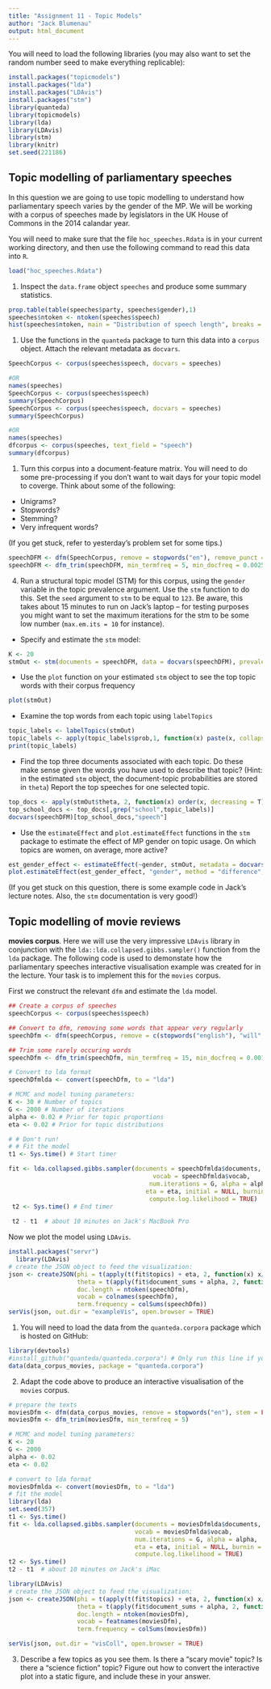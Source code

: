 ---
title: "Assignment 11 - Topic Models"
author: "Jack Blumenau"
output: html_document
---

You will need to load the following libraries (you may also want to set the random number seed to make everything replicable):
```{r, eval=T, message = F, warning=FALSE}
install.packages("topicmodels")
install.packages("lda")
install.packages("LDAvis")
install.packages("stm")
library(quanteda)
library(topicmodels)
library(lda)
library(LDAvis)
library(stm)
library(knitr)
set.seed(221186)
```

## Topic modelling of parliamentary speeches

In this question we are going to use topic modelling to understand how parliamentary speech varies by the gender of the MP. We will be working with a corpus of speeches made by legislators in the UK House of Commons in the 2014 calandar year. 

You will need to make sure that the file `hoc_speeches.Rdata` is in your current working directory, and then use the following command to read this data into `R`.


```{r, message = FALSE}
load("hoc_speeches.Rdata")
```
 
1. Inspect the `data.frame` object `speeches` and produce some summary statistics.

```{r}
prop.table(table(speeches$party, speeches$gender),1)
speeches$ntoken <- ntoken(speeches$speech)
hist(speeches$ntoken, main = "Distribution of speech length", breaks = 100)
```

1. Use the functions in the `quanteda` package to turn this data into a `corpus` object. Attach the relevant metadata as `docvars`.

```{r}
SpeechCorpus <- corpus(speeches$speech, docvars = speeches)

#OR
names(speeches)
SpeechCorpus <- corpus(speeches$speech)
summary(SpeechCorpus)
SpeechCorpus <- corpus(speeches$speech, docvars = speeches)
summary(SpeechCorpus)

#OR
names(speeches)
dfcorpus <- corpus(speeches, text_field = "speech")
summary(dfcorpus)
```

1. Turn this corpus into a document-feature matrix. You will need to do some pre-processing if you don't want to wait days for your topic model to coverge. Think about some of the following:

  - Unigrams? 
  - Stopwords?
  - Stemming?
  - Very infrequent words?
    
(If you get stuck, refer to yesterday's problem set for some tips.)

```{r}
speechDFM <- dfm(SpeechCorpus, remove = stopwords("en"), remove_punct =T, remove_numbers = T, stem = T)
speechDFM <- dfm_trim(speechDFM, min_termfreq = 5, min_docfreq = 0.0025, docfreq_type = "prop")
```

4. Run a structural topic model (STM) for this corpus, using the `gender` variable in the topic prevalence argument. Use the `stm` function to do this. Set the `seed` argument to `stm` to be equal to `123`. Be aware, this takes about 15 minutes to run on Jack's laptop -- for testing purposes you might want to set the maximum iterations for the stm to be some low number (`max.em.its = 10` for instance).

  - Specify and estimate the `stm` model:
  
```{r, cache = T, message=FALSE}
K <- 20
stmOut <- stm(documents = speechDFM, data = docvars(speechDFM), prevalence = ~gender, K = K, seed = 123, verbose = FALSE, max.em.its = 500)
```

  - Use the `plot` function on your estimated `stm` object to see the top topic words with their corpus frequency
  
```{r}
plot(stmOut)
```
  
  - Examine the top words from each topic using `labelTopics`

```{r}
topic_labels <- labelTopics(stmOut)
topic_labels <- apply(topic_labels$prob,1, function(x) paste(x, collapse=";"))
print(topic_labels)
```

  - Find the top three documents associated with each topic. Do these make sense given the words you have used to describe that topic? (Hint: in the estimated `stm` object, the document-topic probabilities are stored in `theta`) Report the top speeches for one selected topic.

```{r}
top_docs <- apply(stmOut$theta, 2, function(x) order(x, decreasing = T)[1:3])
top_school_docs <- top_docs[,grep("school",topic_labels)]
docvars(speechDFM)[top_school_docs,"speech"]
```

  - Use the `estimateEffect` and `plot.estimateEffect` functions in the `stm` package to estimate the effect of MP gender on topic usage. On which topics are women, on average, more active?
  
```{r}

est_gender_effect <- estimateEffect(~gender, stmOut, metadata = docvars(speechDFM))
plot.estimateEffect(est_gender_effect, "gender", method = "difference", cov.value1 = "female", cov.value2 = "male", labeltype = "frex", n = 3, verbose.labels = F, model = stmOut)
```

(If you get stuck on this question, there is some example code in Jack's lecture notes. Also, the `stm` documentation is very good!)

## Topic modelling of movie reviews

**movies corpus**.  Here we will use the very impressive `LDAvis` library in conjunction with the `lda::lda.collapsed.gibbs.sampler()` function from the `lda` package. The following code is used to demonstate how the parliamentary speeches interactive visualisation example was created for in the lecture. Your task is to implement this for the `movies` corpus.

First we construct the relevant `dfm` and estimate the `lda` model.
```{r, eval=FALSE}
## Create a corpus of speeches
speechCorpus <- corpus(speeches$speech)

## Convert to dfm, removing some words that appear very regularly
speechDfm <- dfm(speechCorpus, remove = c(stopwords("english"), "will", "hon", "right","people","government","can","friend","house","gentleman","said", "interruption", "prime", "minister", "secretary", "state"), stem = F)

## Trim some rarely occuring words
speechDfm <- dfm_trim(speechDfm, min_termfreq = 15, min_docfreq = 0.0015, docfreq_type = "prop")

# Convert to lda format
speechDfmlda <- convert(speechDfm, to = "lda")

# MCMC and model tuning parameters:
K <- 30 # Number of topics
G <- 2000 # Number of iterations
alpha <- 0.02 # Prior for topic proportions
eta <- 0.02 # Prior for topic distributions

# # Don't run!
# # Fit the model
t1 <- Sys.time() # Start timer

fit <- lda.collapsed.gibbs.sampler(documents = speechDfmlda$documents, K = K,
                                        vocab = speechDfmlda$vocab,
                                       num.iterations = G, alpha = alpha,
                                      eta = eta, initial = NULL, burnin = 0,
                                       compute.log.likelihood = TRUE)
 t2 <- Sys.time() # End timer
 
 t2 - t1  # about 10 minutes on Jack's MacBook Pro
```

Now we plot the model using `LDAvis`.

```{r, eval=FALSE}
install.packages("servr")
  library(LDAvis)
# create the JSON object to feed the visualization:
json <- createJSON(phi = t(apply(t(fit$topics) + eta, 2, function(x) x/sum(x))), 
                   theta = t(apply(fit$document_sums + alpha, 2, function(x) x/sum(x))), 
                   doc.length = ntoken(speechDfm), 
                   vocab = colnames(speechDfm), 
                   term.frequency = colSums(speechDfm))
serVis(json, out.dir = "exampleVis", open.browser = TRUE)
```

1. You will need to load the data from the `quanteda.corpora` package which is hosted on GitHub: 
    
```{r}
library(devtools)
#install_github("quanteda/quanteda.corpora") # Only run this line if you didn't already install this yesterday!
data(data_corpus_movies, package = "quanteda.corpora")
```
    
2. Adapt the code above to produce an interactive visualisation of the `movies` corpus. 

```{r, cache = TRUE, eval = FALSE}
# prepare the texts
moviesDfm <- dfm(data_corpus_movies, remove = stopwords("en"), stem = FALSE, remove_punct = T, remove_numbers = T)
moviesDfm <- dfm_trim(moviesDfm, min_termfreq = 5)

# MCMC and model tuning parameters:
K <- 20
G <- 2000
alpha <- 0.02
eta <- 0.02

# convert to lda format
moviesDfmlda <- convert(moviesDfm, to = "lda")
# fit the model
library(lda)
set.seed(357)
t1 <- Sys.time()
fit <- lda.collapsed.gibbs.sampler(documents = moviesDfmlda$documents, K = K, 
                                   vocab = moviesDfmlda$vocab, 
                                   num.iterations = G, alpha = alpha, 
                                   eta = eta, initial = NULL, burnin = 0,
                                   compute.log.likelihood = TRUE)
t2 <- Sys.time()
t2 - t1  # about 10 minutes on Jack's iMac

library(LDAvis)
# create the JSON object to feed the visualization:
json <- createJSON(phi = t(apply(t(fit$topics) + eta, 2, function(x) x/sum(x))), 
                   theta = t(apply(fit$document_sums + alpha, 2, function(x) x/sum(x))), 
                   doc.length = ntoken(moviesDfm), 
                   vocab = featnames(moviesDfm), 
                   term.frequency = colSums(moviesDfm))

serVis(json, out.dir = "visColl", open.browser = TRUE)
```

3. Describe a few topics as you see them.  Is there a "scary movie" topic?  Is there a "science fiction" topic?  Figure out how to convert the interactive plot into a static figure, and include these in your answer.
    